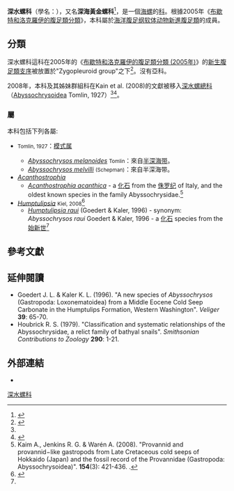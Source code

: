 {{Automatic taxobox
| fossil_range = {{fossil range|侏羅紀|現在|ref=<ref name="Kaim 2008"/>}}
| image = Abyssochrysos melanioides.png
| image_caption = Anatomy of the soft parts of ''{{tsl|en|Abyssochrysos melanioides}}'' removed from the shell
| taxon = Abyssochrysidae
| authority = {{tsl|en|John Read le Brockton Tomlin||Tomlin}}, 1927<ref>{{cite journal |last=Tomlin |first=J. R. le B. |year=1927 |title=Reports on the Marine Mollusca in the Collections of the South African Museum, II: Families Abyssochrysidae, Oocorythidae, Haliotidae, Tonnidae |journal=''{{tsl|en|Annals of the South African Museumm}}'' |volume=25 |issue=1 |pages=77-83, 4 figures |language=en }}</ref>{{rp|77}}
| type_genus = {{tsl|en|Abyssochrysos|深水螺屬}} {{tsl|en|Abyssochrysos}}
| type_genus_authority = Tomlin, 1927
| subdivision_ranks =
| subdivision =
}}

'''深水螺科'''（學名：{{lang|la|Abyssochrysidae}}），又名'''深海黃金螺科'''<ref name="shelldoc_200141">{{shelldoc_200141}}</ref>，是一個[[海螺|海螺]]的[[科_(生物)|科]]。根據2005年《[[布歇特和洛克羅伊的腹足類分類_(2005年)|布歇特和洛克羅伊的腹足類分類]]》，本科屬於[[洋|海洋]][[腹足纲|腹足纲]][[软体动物|软体动物]][[新進腹足類|新進腹足類]]的成員。

== 分類 ==
深水螺科這科在2005年的《[[布歇特和洛克羅伊的腹足類分類_(2005年)|布歇特和洛克羅伊的腹足類分類 (2005年)]]》的[[布歇特和洛克羅伊的腹足類分類_(2005年)#新生腹足類支序|新生腹足類支序]]被放置於"Zygopleuroid group"之下<ref name="Bouchet 2005">{{Bouchet 2005}}</ref>。沒有亞科。

2008年，本科及其姊妹群組{{tsl|en|Provannidae}}科在Kain et al. (2008)的文獻被移入[[深水螺總科|深水螺總科]] （[[Abyssochrysoidea|Abyssochrysoidea]] Tomlin, 1927）<ref name="Kaim 2008"/><ref name="WoRMS_345309">{{WoRMS |id=345309 |title=Abyssochrysidae |db=MolluscaBase |access-date=2010-05-04 }}</ref>。

=== 屬 ===
本科包括下列各屬:
* {{tsl|en|Abyssochrysos|深海螺屬}} ''{{tsl|en|Abyssochrysos}}'' <small>Tomlin, 1927</small>：[[模式属|模式属]]
** ''[[Abyssochrysos_melanoides|Abyssochrysos melanoides]]'' <small>Tomlin</small>：來自[[半深海带|半深海带]]。
** ''[[Abyssochrysos_melvilli|Abyssochrysos melvilli]]'' <small>(Schepman)</small>：來自半深海带。
* ''[[Acanthostrophia|Acanthostrophia]]''
** ''[[Acanthostrophia_acanthica|Acanthostrophia acanthica]]'' - a <!-- [[fossil|fossil]] -->[[化石|化石]] from the <!-- [[Jurassic|Jurassic]] -->[[侏罗纪|侏罗纪]] of Italy, and the oldest known species in the family Abyssochrysidae.<ref name="Kaim 2008">Kaim A., Jenkins R. G. & Warén A. (2008). "Provannid and provannid−like gastropods from Late Cretaceous cold seeps of Hokkaido (Japan) and the fossil record of the Provannidae (Gastropoda: Abyssochrysoidea)". ''{{tsl|en|Zoological Journal of the Linnean Society||Zoological Journal of the Linnean Society}}'' '''154'''(3): 421-436. {{doi|10.1111/j.1096-3642.2008.00431.x}}.</ref>
* ''[[Humptulipsia|Humptulipsia]]'' <small>Kiel, 2008</small><ref name="Kiel 2008">{{cite journal |last1=Kiel S. |first1=2008 |title=An unusual new gastropod from an Eocene hydrocarbon seep in Washington state |journal=''[[Journal_of_Paleontology|Journal of Paleontology]]'' |volume=82 |issue=1 |pages=188-191 |doi=10.1666/06-029.1 |url=http://jpaleontol.geoscienceworld.org/cgi/content/full/82/1/188 |language= |access-date=2021-02-25 |archive-date=2009-11-11 |archive-url=https://web.archive.org/web/20091111092900/http://jpaleontol.geoscienceworld.org/cgi/content/full/82/1/188 |dead-url=no }}</ref>
** ''[[Humptulipsia_raui|Humptulipsia raui]]'' (Goedert & Kaler, 1996) - synonym: ''Abyssochrysos raui'' Goedert & Kaler, 1996 - a <!-- [[fossil|fossil]] -->[[化石|化石]] species from the <!-- [[Eocene|Eocene]] -->[[始新世|始新世]]<ref name="Kiel 2008"/>

== 參考文獻 ==
{{Reflist}}

== 延伸閱讀 ==
* Goedert J. L. & Kaler K. L. (1996). "A new species of ''Abyssochrysos'' (Gastropoda: Loxonematoidea) from a Middle Eocene Cold Seep Carbonate in the Humptulips Formation, Western Washington". ''Veliger'' '''39''': 65-70.
* Houbrick R. S. (1979). "Classification and systematic relationships of the Abyssochrysidae, a relict family of bathyal snails". ''Smithsonian Contributions to Zoology'' '''290''': 1-21.

== 外部連結 ==
{{commons category|Abyssochrysidae}}
* {{Wikispecies-inline|Abyssochrysidae}}
{{Taxonbar|from=Q4670757}}

<!-- 沒有連結 -->
<!-- 沒有連結 -->

[[Category:深水螺科|]]